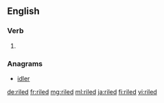 ==English==

===Verb===
{{head|en}}

# {{en-past of|rile}}

===Anagrams===
* [[idler#English|idler]]

[[de:riled]]
[[fr:riled]]
[[mg:riled]]
[[ml:riled]]
[[ja:riled]]
[[fi:riled]]
[[vi:riled]]